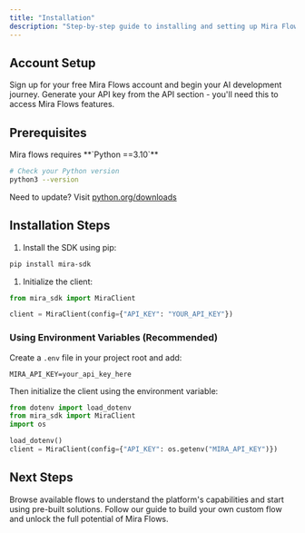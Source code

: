 ```yaml
---
title: "Installation"
description: "Step-by-step guide to installing and setting up Mira Flows SDK for your project"
---
```


## Account Setup

<CardGroup cols="2">
  <Card title="1. Create Account" icon="user-plus" href="https://console.mira.network">
    Sign up for your free Mira Flows account and begin your AI development journey.
  </Card>

  <Card title="2. Get API Key" icon="key" href="https://console.mira.network">
    Generate your API key from the API section - you'll need this to access Mira Flows features.
  </Card>
</CardGroup>

## Prerequisites

<Warning>
  Mira flows requires **`Python ==3.10`**
</Warning>

```bash
# Check your Python version
python3 --version
```

Need to update? Visit [python.org/downloads](https://python.org/downloads)

## Installation Steps

1. Install the SDK using pip:

```bash
pip install mira-sdk
```

1. Initialize the client:

```python
from mira_sdk import MiraClient

client = MiraClient(config={"API_KEY": "YOUR_API_KEY"})
```

### Using Environment Variables (Recommended)

Create a `.env` file in your project root and add:

```plaintext
MIRA_API_KEY=your_api_key_here
```

Then initialize the client using the environment variable:

```python
from dotenv import load_dotenv
from mira_sdk import MiraClient
import os

load_dotenv()
client = MiraClient(config={"API_KEY": os.getenv("MIRA_API_KEY")})
```

## Next Steps

<CardGroup cols="2">
  <Card title="Explore Marketplace" icon="store" href="https://console.mira.network/">
    Browse available flows to understand the platform's capabilities and start using pre-built solutions.
  </Card>

  <Card title="Create Your First Flow" icon="wand-magic-sparkles" href="./building-your-own-flow.md">
    Follow our guide to build your own custom flow and unlock the full potential of Mira Flows.
  </Card>
</CardGroup>